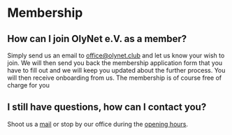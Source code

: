 
# Membership

## How can I join OlyNet e.V. as a member?

Simply send us an email to office@olynet.club and let us know your wish to join. We will
then send you back the membership application form that you have to fill out and we will
keep you updated about the further process. You will then receive onboarding from us. The
membership is of course free of charge for you

## I still have questions, how can I contact you?

Shoot us a [mail](mailto:office@olynet.club) or stop by our office during the [opening hours](/#opening-hours).
